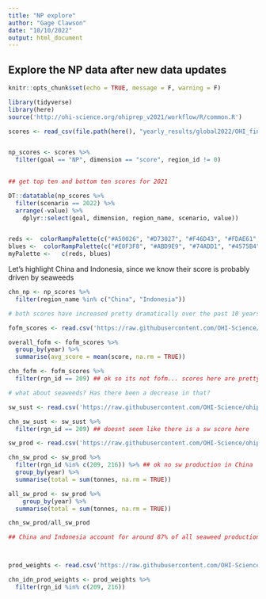 ```yaml
---
title: "NP explore"
author: "Gage Clawson"
date: "10/10/2022"
output: html_document
---
```


## Explore the NP data after new data updates

```r
knitr::opts_chunk$set(echo = TRUE, message = F, warning = F)

library(tidyverse)
library(here)
source('http://ohi-science.org/ohiprep_v2021/workflow/R/common.R')
```

```r
scores <- read_csv(file.path(here(), "yearly_results/global2022/OHI_final_formatted_scores_2022-10-05.csv"))


np_scores <- scores %>%
  filter(goal == "NP", dimension == "score", region_id != 0) 
  

## get top ten and bottom ten scores for 2021

DT::datatable(np_scores %>%
  filter(scenario == 2022) %>%
  arrange(-value) %>%
    dplyr::select(goal, dimension, region_name, scenario, value))


reds <-  colorRampPalette(c("#A50026", "#D73027", "#F46D43", "#FDAE61", "#FEE090"), space="Lab")(65)
blues <-  colorRampPalette(c("#E0F3F8", "#ABD9E9", "#74ADD1", "#4575B4", "#313695"))(35)
myPalette <-   c(reds, blues)
```


Let's highlight China and Indonesia, since we know their score is probably driven by seaweeds


```r
chn_np <- np_scores %>%
  filter(region_name %in% c("China", "Indonesia"))

# both scores have increased pretty dramatically over the past 10 years

fofm_scores <- read.csv('https://raw.githubusercontent.com/OHI-Science/ohiprep_v2022/gh-pages/globalprep/np/v2022/output/np_fofm_scores.csv')

overall_fofm <- fofm_scores %>%
  group_by(year) %>%
  summarise(avg_score = mean(score, na.rm = TRUE))

chn_fofm <- fofm_scores %>%
  filter(rgn_id == 209) ## ok so its not fofm... scores here are pretty good.

# what about seaweeds? Has there been a decrease in that? 

sw_sust <- read.csv('https://raw.githubusercontent.com/OHI-Science/ohiprep_v2022/gh-pages/globalprep/np/v2022/output/np_seaweed_sust.csv')

chn_sw_sust <- sw_sust %>%
  filter(rgn_id == 209) ## doesnt seem like there is a sw score here 

sw_prod <- read.csv('https://raw.githubusercontent.com/OHI-Science/ohiprep_v2022/gh-pages/globalprep/np/v2022/output/np_seaweed_harvest_tonnes.csv')

chn_sw_prod <- sw_prod %>%
  filter(rgn_id %in% c(209, 216)) %>% ## ok no sw production in China
  group_by(year) %>%
  summarise(total = sum(tonnes, na.rm = TRUE))

all_sw_prod <- sw_prod %>%
    group_by(year) %>%
  summarise(total = sum(tonnes, na.rm = TRUE))

chn_sw_prod/all_sw_prod

## China and Indonesia account for around 87% of all seaweed production in 2020.



prod_weights <- read.csv('https://raw.githubusercontent.com/OHI-Science/ohiprep_v2022/gh-pages/globalprep/np/v2022/output/np_product_weights.csv')

chn_idn_prod_weights <- prod_weights %>%
  filter(rgn_id %in% c(209, 216))

```

